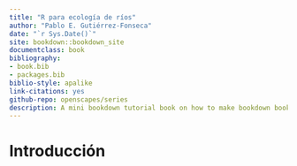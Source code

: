 ```yaml
--- 
title: "R para ecología de ríos"
author: "Pablo E. Gutiérrez-Fonseca"
date: "`r Sys.Date()`"
site: bookdown::bookdown_site
documentclass: book
bibliography:
- book.bib
- packages.bib
biblio-style: apalike
link-citations: yes
github-repo: openscapes/series
description: A mini bookdown tutorial book on how to make bookdown books.
---
```


# Introducción {#introducción}


